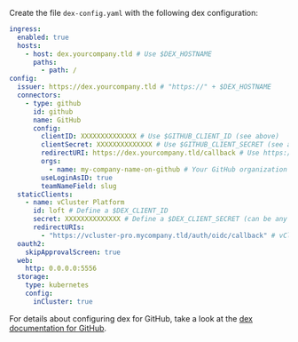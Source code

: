 Create the file `dex-config.yaml` with the following dex configuration:

```yaml {4,6,12-16,21-24}
ingress:
  enabled: true
  hosts:
    - host: dex.yourcompany.tld # Use $DEX_HOSTNAME
      paths:
        - path: /
config:
  issuer: https://dex.yourcompany.tld # "https://" + $DEX_HOSTNAME
  connectors:
    - type: github
      id: github
      name: GitHub
      config:
        clientID: XXXXXXXXXXXXXX # Use $GITHUB_CLIENT_ID (see above)
        clientSecret: XXXXXXXXXXXXXX # Use $GITHUB_CLIENT_SECRET (see above)
        redirectURI: https://dex.yourcompany.tld/callback # Use https:// + $DEX_HOSTNAME + /callback
        orgs:
          - name: my-company-name-on-github # Your GitHub organization (only members can sign in via dex)
        useLoginAsID: true
        teamNameField: slug
  staticClients:
    - name: vCluster Platform
      id: loft # Define a $DEX_CLIENT_ID
      secret: XXXXXXXXXXXXXX # Define a $DEX_CLIENT_SECRET (can be any secret key)
      redirectURIs:
        - "https://vcluster-pro.mycompany.tld/auth/oidc/callback" # vCluster Platform URL + /auth/oidc/callback
  oauth2:
    skipApprovalScreen: true
  web:
    http: 0.0.0.0:5556
  storage:
    type: kubernetes
    config:
      inCluster: true
```

For details about configuring dex for GitHub, take a look at the [dex documentation for GitHub](https://dexidp.io/docs/connectors/github/).

